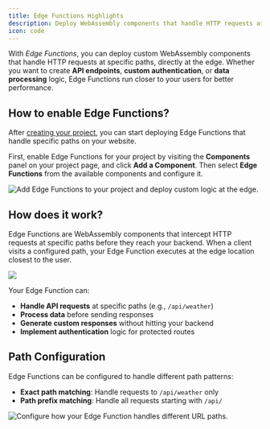 ```yaml
---
title: Edge Functions Highlights
description: Deploy WebAssembly components that handle HTTP requests at specific paths.
icon: code
---
```



<EdgeeSdk />

With *Edge Functions*, you can deploy custom WebAssembly components that handle HTTP requests at specific paths, 
directly at the edge. Whether you want to create **API endpoints**, **custom authentication**, or **data processing** logic, 
Edge Functions run closer to your users for better performance.

## How to enable Edge Functions?

After [creating your project](/getting-started/project-settings), 
you can start deploying Edge Functions that handle specific paths on your website.

First, enable Edge Functions for your project by visiting the **Components** panel on your project page, and click **Add a Component**. 
Then select **Edge Functions** from the available components and configure it.

<Frame caption="Go to your project > Components, then add an Edge Function.">
  <img
    src="/images/edge-functions-catalog.png"
    alt="Add Edge Functions to your project and deploy custom logic at the edge."
    align={"center"}
  />
</Frame>

## How does it work?

Edge Functions are WebAssembly components that intercept HTTP requests at specific paths before they reach your backend. 
When a client visits a configured path, your Edge Function executes at the edge location closest to the user.

<img src="/images/edge-functions-flow.png"/>

Your Edge Function can:
- **Handle API requests** at specific paths (e.g., `/api/weather`)
- **Process data** before sending responses
- **Generate custom responses** without hitting your backend
- **Implement authentication** logic for protected routes

## Path Configuration

Edge Functions can be configured to handle different path patterns:

- **Exact path matching**: Handle requests to `/api/weather` only
- **Path prefix matching**: Handle all requests starting with `/api/`

<Frame caption="Configure path matching in your Edge Function settings.">
  <img
    src="/images/edge-function-path-config.png"
    alt="Configure how your Edge Function handles different URL paths."
    align={"center"}
  />
</Frame>

